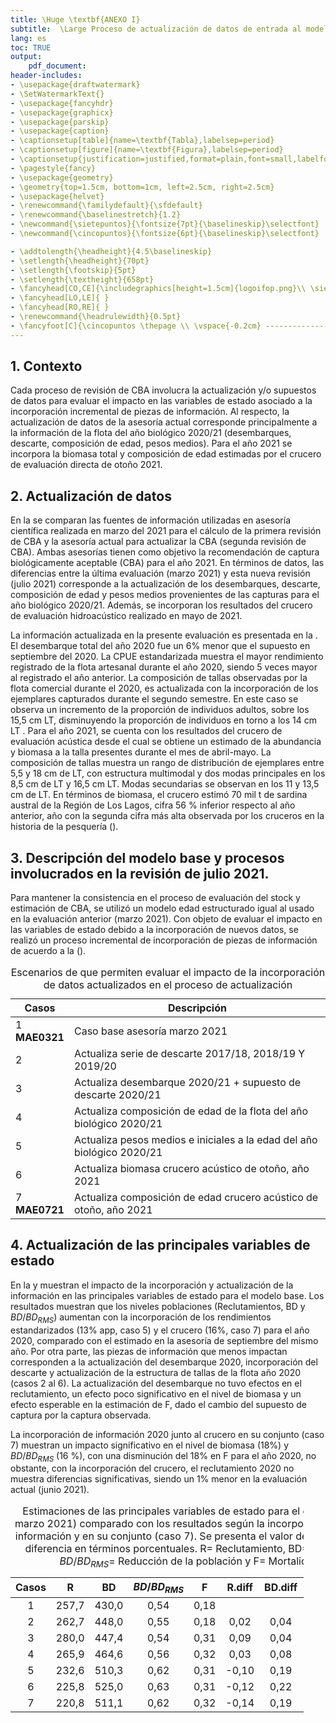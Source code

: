 ```yaml
---
title: \Huge \textbf{ANEXO I}
subtitle:  \Large Proceso de actualización de datos de entrada al modelo de evaluación de stock
lang: es
toc: TRUE
output: 
    pdf_document:
header-includes:
- \usepackage{draftwatermark}
- \SetWatermarkText{}
- \usepackage{fancyhdr}
- \usepackage{graphicx}
- \usepackage{parskip}
- \usepackage{caption}
- \captionsetup[table]{name=\textbf{Tabla},labelsep=period}
- \captionsetup[figure]{name=\textbf{Figura},labelsep=period}
- \captionsetup{justification=justified,format=plain,font=small,labelfont=bf,margin=40pt}
- \pagestyle{fancy}
- \usepackage{geometry}
- \geometry{top=1.5cm, bottom=1cm, left=2.5cm, right=2.5cm}
- \usepackage{helvet}
- \renewcommand{\familydefault}{\sfdefault}
- \renewcommand{\baselinestretch}{1.2}
- \newcommand{\sietepuntos}{\fontsize{7pt}{\baselineskip}\selectfont}
- \newcommand{\cincopuntos}{\fontsize{6pt}{\baselineskip}\selectfont}

- \addtolength{\headheight}{4.5\baselineskip}
- \setlength{\headheight}{70pt}
- \setlength{\footskip}{5pt}
- \setlength{\textheight}{658pt}
- \fancyhead[CO,CE]{\includegraphics[height=1.5cm]{logoifop.png}\\ \sietepuntos INSTITUTO DE FOMENTO PESQUERO / DIVISION INVESTIGACION PESQUERA}
- \fancyhead[LO,LE]{ }
- \fancyhead[RO,RE]{ }
- \renewcommand{\headrulewidth}{0.5pt}
- \fancyfoot[C]{\cincopuntos \thepage \\ \vspace{-0.2cm} ------------------------------------------------------------------------------------------------------------------------------------------------------------------------------------------------------------------------------------------ \\ \vspace{-0.2cm} \cincopuntos CONVENIO DE DESEMPEÑO 2020 IFOP/SUBSECRETARÍA DE ECONOMíA Y EMT \\ \vspace{-0.1cm} TERCER INFORME. SARDINA COMÚN DE LA  REGIÓN DE VALPARAÍSO A LA REGIÓN DE LOS LAGOS, 2021. \textbf{ANEXO I}.}
---
```


\pagebreak

## 1. Contexto

\quad

Cada proceso de revisión de CBA involucra la actualización y/o supuestos de datos para evaluar el impacto en las variables de estado asociado a la incorporación incremental de piezas de información. Al respecto, la actualización de datos de la asesoría actual corresponde principalmente a la información de la flota del año biológico 2020/21 (desembarques, descarte, composición de edad, pesos medios). Para el año 2021 se incorpora la biomasa total y composición de edad estimadas por el crucero de evaluación directa de otoño 2021.

## 2. Actualización de datos

\quad

En la \textbf{Tabla \ref{Tab1}} se comparan las fuentes de información utilizadas en asesoría científica realizada en marzo del 2021 para el cálculo de la primera revisión de CBA y la asesoría actual para actualizar la CBA (segunda revisión de CBA). Ambas asesorías tienen como objetivo la recomendación de captura biológicamente aceptable (CBA) para el año 2021. En términos de datos, las diferencias entre la última evaluación (marzo 2021) y esta nueva revisión (julio 2021) corresponde a la actualización de los desembarques, descarte, composición de edad y pesos medios provenientes de las capturas para el año biológico 2020/21. Además, se incorporan los resultados del crucero de evaluación hidroacústico realizado en mayo de 2021.

\vspace{0.4cm}

```{=tex}
\begin{table}[h!]
\caption{Información relevante para el cálculo de CBA 2021 en cada una de las etapas de estimación.}
 \label{Tab1}
 \small
    \centering
    \resizebox{16cm}{!} {
    \begin{tabular}{|l|c|c|c|}
    \hline
  Datos de entrada  & CBA INICIAL                & 1ERA REVISIÓN                   & 2DA REVISIÓN  \\ 
  al modelo         & Septiembre 2020          & Marzo 2021                      & Julio 2021 \\ \hline
  Desembarques      &                            & Julio 1991- junio 2020 +        & Julio 1991 - \\
                    & Julio 1991 - junio 2020  & Supuesto de captura 2020/2021   & preliminar a junio 2021 \\
                    &                          &                                   &  \\ \hline
  Biomasa acústica  & 2000 – 2020                & 2000 – 2021                     &    2000 – 2021 \\
  Crucero de verano &                          &                                 & \\ \hline
  Biomasa acústica  & 2003 – 2020              & 2003 – 2020                     & 2003 – 2021 \\
  Crucero de otoño  &                          &                                 & \\ \hline
  Composición de    & Julio 1991 - junio 2020  & Julio 1991 - junio 2020         & Julio 1991 - mayo 2021  \\
  edad Flota        &                          &                                 & \\ \hline
  Composición de    & 2001 – 2020              & 2001 – 2021                       & 2001 – 2021 \\
  edad Cruceros de verano&                     &                                 & \\ \hline
  Composición de    & 2007 – 2020              & 2007 – 2020                     & 2007 – 2021 \\
  edad Cruceros de otoño&                      &                                 & \\ \hline
                    &                          & Julio 1990 - junio 2020         & \\
  Pesos medios      & Julio 1991 - junio 2020  & Promedio de los últimos 5 años  & Julio 1990 - mayo 2021 \\
  a la edad         &                          & de la serie histórica para      & \\ 
                    &                          & julio 2020-junio 2021           & \\ \hline
  Madurez sexual    & Constante                & Constante                       & Constante \\
  a la edad         &                          &                                 & \\ \hline
  Mortalidad natural& Constante                & Constante                       & Constante \\ \hline
  Proyección del    & 2 años biológicos        & 1 año biológico                 & 1 año biológico \\
  reclutamiento     & (años 2020/21 y 2021/22) & (año 2021/22)                   & (año 2021/22) \\ \hline
    \end{tabular}}
        \end{table}
```
\vspace{0.4cm}

\normalsize

La información actualizada en la presente evaluación es presentada en la \textbf{Figura \ref{Fig1}}. El desembarque total del año 2020 fue un 6% menor que el supuesto en septiembre del 2020. La CPUE estandarizada muestra el mayor rendimiento registrado de la flota artesanal durante el año 2020, siendo 5 veces mayor al registrado el año anterior. La composición de tallas observadas por la flota comercial durante el 2020, es actualizada con la incorporación de los ejemplares capturados durante el segundo semestre. En este caso se observa un incremento de la proporción de individuos adultos, sobre los 15,5 cm LT, disminuyendo la proporción de individuos en torno a los 14 cm LT \textbf{Figura \ref{Fig2}}. Para el año 2021, se cuenta con los resultados del crucero de evaluación acústica desde el cual se obtiene un estimado de la abundancia y biomasa a la talla presentes durante el mes de abril-mayo. La composición de tallas muestra un rango de distribución de ejemplares entre 5,5 y 18 cm de LT, con estructura multimodal y dos modas principales en los 8,5 cm de LT y 16,5 cm LT. Modas secundarias se observan en los 11 y 13,5 cm de LT. En términos de biomasa, el crucero estimó 70 mil t de sardina austral de la Región de Los Lagos, cifra 56 % inferior respecto al año anterior, año con la segunda cifra más alta observada por los cruceros en la historia de la pesquería (\textbf{Figura \ref{Fig3}}).

```{=tex}
\begin{figure}
\centering
\includegraphics[width=0.6\textwidth]{Figuras/Fig1_anexoI-1.pdf}
\caption{ Comparación entre los datos utilizados en la asesoría de marzo y julio 2021 para el stock de sardina común de las Regiones de Valparaíso a Los Lagos. Se actualiza información para el año 2021.}
\label{Fig1}
\end{figure}
```
```{=tex}
\begin{figure}
\centering
\includegraphics[width=0.8\textwidth]{Figuras/Fig2c_anexoI-1.pdf}
\caption{ Comparación entre la proporción de edad de la flota y cruceros acústicos de verano y otoño de sardina común de las Regiones de Valparaíso a Los Lagos. Se compara la información utilizada en la asesoría de marzo y julio 2021.}
\label{Fig2}
\end{figure}
```
\pagebreak

```{=tex}
\begin{figure}
\centering
\includegraphics[width=0.6\textwidth]{Figuras/Fig3_anexoI-1.pdf}
\caption{ Comparación entre los pesos medios a la edad de sardina común de las Regiones de Valparaíso a Los Lagos. Se compara la información utilizada en la asesoría de marzo y julio 2021.}
\label{Fig3}
\end{figure}
```
\pagebreak

## 3. Descripción del modelo base y procesos involucrados en la revisión de julio 2021.

\quad

Para mantener la consistencia en el proceso de evaluación del stock y estimación de CBA, se utilizó un modelo edad estructurado igual al usado en la evaluación anterior (marzo 2021). Con objeto de evaluar el impacto en las variables de estado debido a la incorporación de nuevos datos, se realizó un proceso incremental de incorporación de piezas de información de acuerdo a la (\textbf{Tabla \ref{Tab2}}).

\vspace{0.4cm}

\small

+---------------+------------------------------------------------------------------------+
| Casos         | Descripción                                                            |
+===============+========================================================================+
| 1 **MAE0321** | Caso base asesoría marzo 2021                                          |
+---------------+------------------------------------------------------------------------+
| 2             | Actualiza serie de descarte 2017/18, 2018/19 Y 2019/20                 |
+---------------+------------------------------------------------------------------------+
| 3             | Actualiza desembarque 2020/21 + supuesto de descarte 2020/21           |
+---------------+------------------------------------------------------------------------+
| 4             | Actualiza composición de edad de la flota del año biológico 2020/21    |
+---------------+------------------------------------------------------------------------+
| 5             | Actualiza pesos medios e iniciales a la edad del año biológico 2020/21 |
+---------------+------------------------------------------------------------------------+
| 6             | Actualiza biomasa crucero acústico de otoño, año 2021                  |
+---------------+------------------------------------------------------------------------+
| 7 **MAE0721** | Actualiza composición de edad crucero acústico de otoño, año 2021      |
+---------------+------------------------------------------------------------------------+

: \label{Tab2} Escenarios de que permiten evaluar el impacto de la incorporación de datos actualizados en el proceso de actualización

\normalsize

## 4. Actualización de las principales variables de estado

\quad

En la \textbf{Tabla \ref{Tab3}} y \textbf{Figura \ref{Fig4}} muestran el impacto de la incorporación y actualización de la información en las principales variables de estado para el modelo base. Los resultados muestran que los niveles poblaciones (Reclutamientos, BD y $BD/BD_{RMS}$) aumentan con la incorporación de los rendimientos estandarizados (13% app, caso 5) y el crucero (16%, caso 7) para el año 2020, comparado con el estimado en la asesoría de septiembre del mismo año. Por otra parte, las piezas de información que menos impactan corresponden a la actualización del desembarque 2020, incorporación del descarte y actualización de la estructura de tallas de la flota año 2020 (casos 2 al 6). La actualización del desembarque no tuvo efectos en el reclutamiento, un efecto poco significativo en el nivel de biomasa y un efecto esperable en la estimación de F, dado el cambio del supuesto de captura por la captura observada.

La incorporación de información 2020 junto al crucero en su conjunto (caso 7) muestran un impacto significativo en el nivel de biomasa (18%) y $BD/BD_{RMS}$ (16 %), con una disminución del 18% en F para el año 2020, no obstante, con la incorporación del crucero, el reclutamiento 2020 no muestra diferencias significativas, siendo un 1% menor en la evaluación actual (junio 2021).

```{=tex}
\pagebreak
\small
```
+-------+-------+-------+---------------+------+--------+---------+--------------------+--------+
| Casos | R     | BD    | $BD/BD_{RMS}$ | F    | R.diff | BD.diff | $BD/BD_{RMS}$.diff | F.diff |
+:=====:+:=====:+:=====:+:=============:+:====:+:======:+:=======:+:==================:+:======:+
| 1     | 257,7 | 430,0 | 0,54          | 0,18 |        |         |                    |        |
+-------+-------+-------+---------------+------+--------+---------+--------------------+--------+
| 2     | 262,7 | 448,0 | 0,55          | 0,18 | 0,02   | 0,04    | 0,03               | -0,03  |
+-------+-------+-------+---------------+------+--------+---------+--------------------+--------+
| 3     | 280,0 | 447,4 | 0,54          | 0,31 | 0,09   | 0,04    | 0,01               | 0,71   |
+-------+-------+-------+---------------+------+--------+---------+--------------------+--------+
| 4     | 265,9 | 464,6 | 0,56          | 0,32 | 0,03   | 0,08    | 0,04               | 0,77   |
+-------+-------+-------+---------------+------+--------+---------+--------------------+--------+
| 5     | 232,6 | 510,3 | 0,62          | 0,31 | -0,10  | 0,19    | 0,16               | 0,72   |
+-------+-------+-------+---------------+------+--------+---------+--------------------+--------+
| 6     | 225,8 | 525,0 | 0,63          | 0,31 | -0,12  | 0,22    | 0,17               | 0,72   |
+-------+-------+-------+---------------+------+--------+---------+--------------------+--------+
| 7     | 220,8 | 511,1 | 0,62          | 0,32 | -0,14  | 0,19    | 0,16               | 0,78   |
+-------+-------+-------+---------------+------+--------+---------+--------------------+--------+

: \label{Tab3} Estimaciones de las principales variables de estado para el caso base (evaluación marzo 2021) comparado con los resultados según la incorporación de cada pieza de información y en su conjunto (caso 7). Se presenta el valor de estimación central y la diferencia en términos porcentuales. R= Reclutamiento, BD= Biomasa desovante, $BD/BD_{RMS}$= Reducción de la población y F= Mortalidad por pesca.

```{=tex}
\begin{figure}
\centering
\includegraphics[width=0.98\textwidth]{Figuras/Fig4_anexoI-1.pdf}
\caption{ diferencias relativas }
\label{Fig4}
\end{figure}
```
